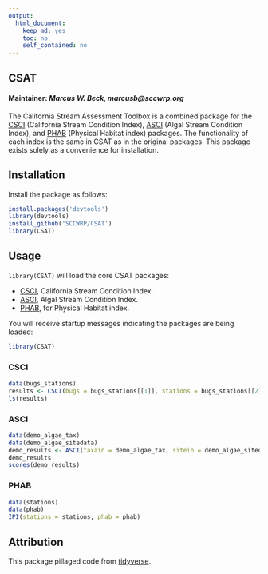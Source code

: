 ```yaml
---
output:
  html_document:
    keep_md: yes
    toc: no
    self_contained: no
---
```


## CSAT

#### Maintainer: *Marcus W. Beck, marcusb@sccwrp.org*

The California Stream Assessment Toolbox is a combined package for the [CSCI](https://github.com/SCCWRP/CSCI) (California Stream Condition Index), [ASCI](https://github.com/SCCWRP/ASCI) (Algal Stream Condition Index), and [PHAB](https://github.com/SCCWRP/PHAB) (Physical Habitat index) packages.  The functionality of each index is the same in CSAT as in the original packages.  This package exists solely as a convenience for installation. 

## Installation

Install the package as follows:

```r
install.packages('devtools')
library(devtools)
install_github('SCCWRP/CSAT')
library(CSAT)
```

## Usage

`library(CSAT)` will load the core CSAT packages:

* [CSCI](https://github.com/SCCWRP/CSCI), California Stream Condition Index. 
* [ASCI](https://github.com/SCCWRP/ASCI), Algal Stream Condition Index.
* [PHAB](https://github.com/SCCWRP/PHAB), for Physical Habitat index.

You will receive startup messages indicating the packages are being loaded:

```r
library(CSAT)
```

### CSCI

```r
data(bugs_stations)
results <- CSCI(bugs = bugs_stations[[1]], stations = bugs_stations[[2]])
ls(results)
```

### ASCI

```r
data(demo_algae_tax)
data(demo_algae_sitedata)
demo_results <- ASCI(taxain = demo_algae_tax, sitein = demo_algae_sitedata)
demo_results
scores(demo_results)
```

### PHAB

```r
data(stations)
data(phab)
IPI(stations = stations, phab = phab)
```

## Attribution

This package pillaged code from [tidyverse](https://github.com/tidyverse/tidyverse).

